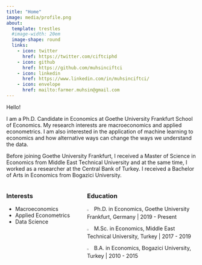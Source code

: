 ```yaml
---
title: "Home"
image: media/profile.png
about:
  template: trestles
  #image-width: 20em
  image-shape: round
  links:
    - icon: twitter
      href: https://twitter.com/ciftciphd
    - icon: github
      href: https://github.com/muhsinciftci
    - icon: linkedin
      href: https://www.linkedin.com/in/muhsinciftci/
    - icon: envelope
      href: mailto:farmer.muhsin@gmail.com
---
```


:::{.column-page-left}
Hello!

I am a Ph.D. Candidate in Economics at Goethe University Frankfurt School of Economics. My research interests are macroeconomics and applied econometrics. I am also interested in the application of machine learning to economics and how alternative ways can change the ways we understand the data.

Before joining Goethe University Frankfurt, I received a Master of Science in Economics from Middle East Technical University and at the same time, I worked as a researcher at the Central Bank of Turkey. I received a Bachelor of Arts in Economics from Bogazici University.


:::: {.columns}

::: {.column width="40%"}
### Interests
* Macroeconomics
* Applied Econometrics
* Data Science
:::

::: {.column width="60%"}
### Education
![](media/cap.png){width=5%}
Ph.D. in Economics, Goethe University Frankfurt, Germany | 2019 - Present
    
![](media/cap.png){width=5%} M.Sc. in Economics, Middle East Technical University, Turkey | 2017 - 2019

![](media/cap.png){width=5%} B.A. in Economics, Bogazici University, Turkey | 2010 - 2015
:::

::::

:::

